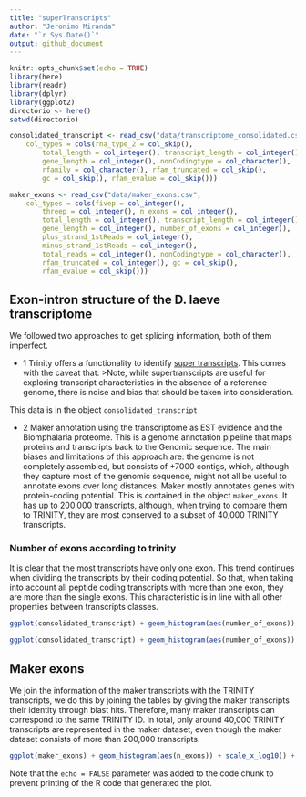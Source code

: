 ```yaml
---
title: "superTranscripts"
author: "Jeronimo Miranda"
date: "`r Sys.Date()`"
output: github_document
---
```


```r
knitr::opts_chunk$set(echo = TRUE)
library(here)
library(readr)
library(dplyr)
library(ggplot2)
directorio <- here()
setwd(directorio)
```

```r
consolidated_transcript <- read_csv("data/transcriptome_consolidated.csv", 
    col_types = cols(rna_type_2 = col_skip(), 
        total_length = col_integer(), transcript_length = col_integer(), 
        gene_length = col_integer(), nonCodingtype = col_character(), 
        rfamily = col_character(), rfam_truncated = col_skip(), 
        gc = col_skip(), rfam_evalue = col_skip()))

maker_exons <- read_csv("data/maker_exons.csv", 
    col_types = cols(fivep = col_integer(), 
        threep = col_integer(), n_exons = col_integer(), 
        total_length = col_integer(), transcript_length = col_integer(), 
        gene_length = col_integer(), number_of_exons = col_integer(), 
        plus_strand_1stReads = col_integer(), 
        minus_strand_1stReads = col_integer(), 
        total_reads = col_integer(), nonCodingtype = col_character(), 
        rfam_truncated = col_integer(), gc = col_skip(), 
        rfam_evalue = col_skip()))
```

## Exon-intron structure of the D. laeve transcriptome

We followed two approaches to get splicing information, both of them imperfect.

- 1 Trinity offers a functionality to identify [super transcripts](https://github.com/trinityrnaseq/trinityrnaseq/wiki/SuperTranscripts). This comes with the caveat that: 
>Note, while supertranscripts are useful for exploring transcript characteristics in the absence of a reference genome, there is noise and bias that should be taken into consideration.

This data is in the object ``consolidated_transcript``

- 2 Maker annotation using the transcriptome as EST evidence and the Biomphalaria proteome. This is a genome annotation pipeline that maps proteins and transcripts back to the Genomic sequence. The main biases and limitations of this approach are: the genome is not completely assembled, but consists of +7000 contigs, which, although they capture most of the genomic sequence, might not all be useful to annotate exons over long distances. Maker mostly annotates genes with protein-coding potential. This is contained in the object `maker_exons`. It has up to 200,000 transcripts, although, when trying to compare them to TRINITY, they are most conserved to a subset of 40,000 TRINITY transcripts.

### Number of exons according to trinity
It is clear that the most transcripts have only one exon. This trend continues when dividing the transcripts by their coding potential. So that, when taking into account all peptide coding transcripts with more than one exon, they are more than the single exons. This characteristic is in line with all other properties between transcripts classes.

```r
ggplot(consolidated_transcript) + geom_histogram(aes(number_of_exons)) + scale_x_log10() + theme_bw() + labs(title = "The vast majority of TRINITY transcripts are single exon")

ggplot(consolidated_transcript) + geom_histogram(aes(number_of_exons)) + scale_x_log10() + theme_bw() + labs(title = "The vast majority of non-coding TRINITY transcripts are single exon") + facet_wrap(~rna_type, scales = "free_y")
```

## Maker exons

We join the information of the maker transcripts with the TRINITY transcripts, we do this by joining the tables by giving the maker transcripts their identity through blast hits. Therefore, many maker transcripts can correspond to the same TRINITY ID. In total, only around 40,000 TRINITY transcripts are represented in the maker dataset, even though the maker dataset consists of more than 200,000 transcripts. 

```r
ggplot(maker_exons) + geom_histogram(aes(n_exons)) + scale_x_log10() + facet_wrap(~rna_type, scales = "free_y") + theme_bw() + labs(title = "Exon numbers by coding potential", subtitle = "Number of exons according to Maker annotation")
```

Note that the `echo = FALSE` parameter was added to the code chunk to prevent printing of the R code that generated the plot.
